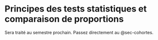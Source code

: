 # Principes des tests statistiques et comparaison de proportions {#sec-prop}

Sera traité au semestre prochain. Passez directement au @sec-cohortes.